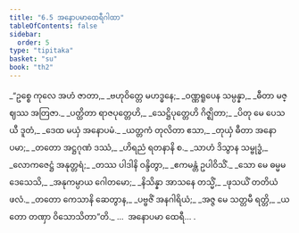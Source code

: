 ```yaml
---
title: "6.5 အနောပမာထေရီဂါထာ"
tableOfContents: false
sidebar:
  order: 5
type: "tipitaka"
basket: "su"
book: "th2"
---
```



<DynamicBreadcrumb />

<Division number="151" book="th2">

<Paragraph number="210" type="verses" book="th2">
_“ဥစ္စေ ကုလေ အဟံ ဇာတာ,_  
_ဗဟုဝိတ္တေ မဟဒ္ဓနေ;_  
_ဝဏ္ဏရူပေန သမ္ပန္နာ,_  
_ဓီတာ မဇ္ဈဿ အတြဇာ._  

</Paragraph>

</Division>
<Division number="152" book="th2">

<Paragraph number="211" type="verses" book="th2">
_ပတ္ထိတာ ရာဇပုတ္တေဟိ,_  
_သေဋ္ဌိပုတ္တေဟိ ဂိဇ္ဈိတာ;_  
_ပိတု မေ ပေသယီ ဒူတံ,_  
_ဒေထ မယှံ အနောပမံ._  

</Paragraph>

</Division>
<Division number="153" book="th2">

<Paragraph number="212" type="verses" book="th2">
_ယတ္တကံ တုလိတာ ဧသာ,_  
_တုယှံ ဓီတာ အနောပမာ;_  
_တတော အဋ္ဌဂုဏံ ဒဿံ,_  
_ဟိရညံ ရတနာနိ စ._  

</Paragraph>

</Division>
<Division number="154" book="th2">

<Paragraph number="213" type="verses" book="th2">
_သာဟံ ဒိသွာန သမ္ဗုဒ္ဓံ,_  
_လောကဇေဋ္ဌံ အနုတ္တရံ;_  
_တဿ ပါဒါနိ ဝန္ဒိတွာ,_  
_ဧကမန္တံ ဥပါဝိသိံ._  

</Paragraph>

</Division>
<Division number="155" book="th2">

<Paragraph number="214" type="verses" book="th2">
_သော မေ ဓမ္မမဒေသေသိ,_  
_အနုကမ္ပာယ ဂေါတမော;_  
_နိသိန္နာ အာသနေ တသ္မိံ,_  
_ဖုသယိံ တတိယံ ဖလံ._  

</Paragraph>

</Division>
<Division number="156" book="th2">

<Paragraph number="215" type="verses" book="th2">
_တတော ကေသာနိ ဆေတွာန,_  
_ပဗ္ဗဇိံ အနဂါရိယံ;_  
_အဇ္ဇ မေ သတ္တမီ ရတ္တိ,_  
_ယတော တဏှာ ဝိသောသိတာ”တိ._  


</Paragraph>
</Division>

<Paragraph number="216" type="center" book="th2">
…  အနောပမာ ထေရီ… .
</Paragraph>